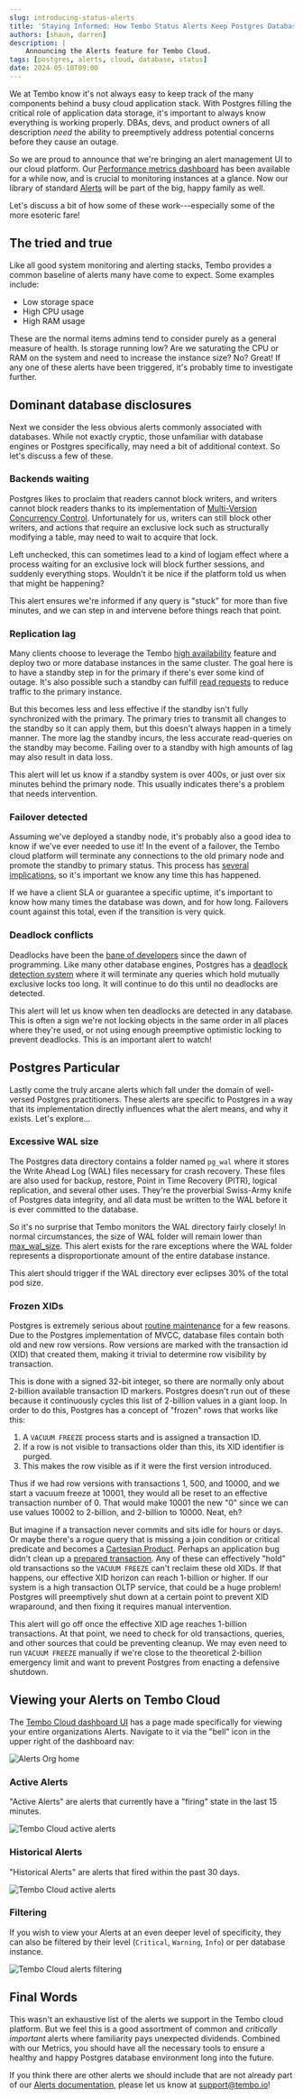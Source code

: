 ```yaml
---
slug: introducing-status-alerts
title: 'Staying Informed: How Tembo Status Alerts Keep Postgres Databases Healthy'
authors: [shaun, darren]
description: |
    Announcing the Alerts feature for Tembo Cloud.
tags: [postgres, alerts, cloud, database, status]
date: 2024-05-10T09:00
---
```


We at Tembo know it's not always easy to keep track of the many components behind a busy cloud application stack. With Postgres filling the critical role of application data storage, it's important to always know everything is working properly. DBAs, devs, and product owners of all description _need_ the ability to preemptively address potential concerns before they cause an outage.

So we are proud to announce that we're bringing an alert management UI to our cloud platform. Our [Performance metrics dashboard](/docs/product/cloud/metrics) has been available for a while now, and is crucial to monitoring instances at a glance. Now our library of standard [Alerts](/docs/product/cloud/alerts) will be part of the big, happy family as well.

Let's discuss a bit of how some of these work---especially some of the more esoteric fare!

## The tried and true

Like all good system monitoring and alerting stacks, Tembo provides a common baseline of alerts many have come to expect. Some examples include:

-   Low storage space
-   High CPU usage
-   High RAM usage

These are the normal items admins tend to consider purely as a general measure of health. Is storage running low? Are we saturating the CPU or RAM on the system and need to increase the instance size? No? Great! If any one of these alerts have been triggered, it's probably time to investigate further.

## Dominant database disclosures

Next we consider the less obvious alerts commonly associated with databases. While not exactly cryptic, those unfamiliar with database engines or Postgres specifically, may need a bit of additional context. So let's discuss a few of these.

### Backends waiting

Postgres likes to proclaim that readers cannot block writers, and writers cannot block readers thanks to its implementation of [Multi-Version Concurrency Control](https://www.postgresql.org/docs/current/mvcc-intro.html). Unfortunately for us, writers can still block other writers, and actions that require an exclusive lock such as structurally modifying a table, may need to wait to acquire that lock.

Left unchecked, this can sometimes lead to a kind of logjam effect where a process waiting for an exclusive lock will block further sessions, and suddenly everything stops. Wouldn't it be nice if the platform told us when that might be happening?

This alert ensures we're informed if any query is "stuck" for more than five minutes, and we can step in and intervene before things reach that point.

### Replication lag

Many clients choose to leverage the Tembo [high availability](/docs/product/cloud/configuration-and-management/high-availability) feature and deploy two or more database instances in the same cluster. The goal here is to have a standby step in for the primary if there's ever some kind of outage. It's also possible such a standby can fulfill [read requests](/docs/product/cloud/configuration-and-management/read-from-standby) to reduce traffic to the primary instance.

But this becomes less and less effective if the standby isn't fully synchronized with the primary. The primary tries to transmit all changes to the standby so it can apply them, but this doesn't always happen in a timely manner. The more lag the standby incurs, the less accurate read-queries on the standby may become. Failing over to a standby with high amounts of lag may also result in data loss.

This alert will let us know if a standby system is over 400s, or just over six minutes behind the primary node. This usually indicates there's a problem that needs intervention.

### Failover detected

Assuming we've deployed a standby node, it's probably also a good idea to know if we've ever needed to use it! In the event of a failover, the Tembo cloud platform will terminate any connections to the old primary node and promote the standby to primary status. This process has [several implications](https://www.postgresql.org/docs/current/warm-standby-failover.html), so it's important we know any time this has happened.

If we have a client SLA or guarantee a specific uptime, it's important to know how many times the database was down, and for how long. Failovers count against this total, even if the transition is very quick.

### Deadlock conflicts

Deadlocks have been the [bane of developers](https://en.wikipedia.org/wiki/Deadlock) since the dawn of programming. Like many other database engines, Postgres has a [deadlock detection system](https://www.postgresql.org/docs/current/runtime-config-locks.html#GUC-DEADLOCK-TIMEOUT) where it will terminate any queries which hold mutually exclusive locks too long. It will continue to do this until no deadlocks are detected.

This alert will let us know when ten deadlocks are detected in any database. This is often a sign we're not locking objects in the same order in all places where they're used, or not using enough preemptive optimistic locking to prevent deadlocks. This is an important alert to watch!

## Postgres Particular

Lastly come the truly arcane alerts which fall under the domain of well-versed Postgres practitioners. These alerts are specific to Postgres in a way that its implementation directly influences what the alert means, and why it exists. Let's explore...

### Excessive WAL size

The Postgres data directory contains a folder named `pg_wal` where it stores the Write Ahead Log (WAL) files necessary for crash recovery. These files are also used for backup, restore, Point in Time Recovery (PITR), logical replication, and several other uses. They're the proverbial Swiss-Army knife of Postgres data integrity, and all data must be written to the WAL before it is ever committed to the database.

So it's no surprise that Tembo monitors the WAL directory fairly closely! In normal circumstances, the size of WAL folder will remain lower than [max_wal_size](https://www.postgresql.org/docs/current/runtime-config-wal.html#GUC-MAX-WAL-SIZE). This alert exists for the rare exceptions where the WAL folder represents a disproportionate amount of the entire database instance.

This alert should trigger if the WAL directory ever eclipses 30% of the total pod size.

### Frozen XIDs

Postgres is extremely serious about [routine maintenance](https://www.postgresql.org/docs/16/routine-vacuuming.html) for a few reasons. Due to the Postgres implementation of MVCC, database files contain both old and new row versions. Row versions are marked with the transaction id (XID) that created them, making it trivial to determine row visibility by transaction.

This is done with a signed 32-bit integer, so there are normally only about 2-billion available transaction ID markers. Postgres doesn't run out of these because it continuously cycles this list of 2-billion values in a giant loop. In order to do this, Postgres has a concept of "frozen" rows that works like this:

1. A `VACUUM FREEZE` process starts and is assigned a transaction ID.
2. If a row is not visible to transactions older than this, its XID identifier is purged.
3. This makes the row visible as if it were the first version introduced.

Thus if we had row versions with transactions 1, 500, and 10000, and we start a vacuum freeze at 10001, they would all be reset to an effective transaction number of 0. That would make 10001 the new "0" since we can use values 10002 to 2-billion, and 2-billion to 10000. Neat, eh?

But imagine if a transaction never commits and sits idle for hours or days. Or maybe there's a rogue query that is missing a join condition or critical predicate and becomes a [Cartesian Product](https://en.wikipedia.org/wiki/Cartesian_product). Perhaps an application bug didn't clean up a [prepared transaction](https://www.postgresql.org/docs/current/sql-prepare-transaction.html). Any of these can effectively "hold" old transactions so the `VACUUM FREEZE` can't reclaim these old XIDs. If that happens, our effective XID horizon can reach 1-billion or higher. If our system is a high transaction OLTP service, that could be a huge problem! Postgres will preemptively shut down at a certain point to prevent XID wraparound, and then fixing it requires manual intervention.

This alert will go off once the effective XID age reaches 1-billion transactions. At that point, we need to check for old transactions, queries, and other sources that could be preventing cleanup. We may even need to run `VACUUM FREEZE` manually if we're close to the theoretical 2-billion emergency limit and want to prevent Postgres from enacting a defensive shutdown.

## Viewing your Alerts on Tembo Cloud

The [Tembo Cloud dashboard UI](https://cloud.tembo.io) has a page made specifically for viewing your entire organizations Alerts. Navigate to it via the "bell" icon in the upper right of the dashboard nav:

![Alerts Org home](./alertsOrgHome.png)

### Active Alerts

"Active Alerts" are alerts that currently have a "firing" state in the last 15 minutes.

![Tembo Cloud active alerts](./active.png)

### Historical Alerts

"Historical Alerts" are alerts that fired within the past 30 days.

![Tembo Cloud active alerts](./history.png)

### Filtering

If you wish to view your Alerts at an even deeper level of specificity, they can also be filtered by their level (`Critical`, `Warning`, `Info`) or per database instance.

![Tembo Cloud alerts filtering](./filters.png)

## Final Words

This wasn't an exhaustive list of the alerts we support in the Tembo cloud platform. But we feel this is a good assortment of common and _critically important_ alerts where familiarity pays unexpected dividends. Combined with our Metrics, you should have all the necessary tools to ensure a healthy and happy Postgres database environment long into the future.

If you think there are other alerts we should include that are not already part of our [Alerts documentation](/docs/product/cloud/alerts), please let us know at [support@tembo.io](mailto:support@tembo.io)!
